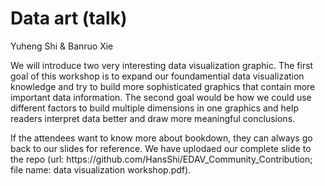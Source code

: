 #  Data art (talk)

Yuheng Shi & Banruo Xie

We will introduce two very interesting data visualization graphic. The first goal of this workshop is to expand our foundamential data visualization knowledge and try to build more sophisticated graphics that contain more important data information. The second goal would be how we could use different factors to build multiple dimensions in one graphics and help readers interpret data better and draw more meaningful conclusions.

If the attendees want to know more about bookdown, they can always go back to our slides for reference. We have uplodaed our complete slide to the repo (url: https://github.com/HansShi/EDAV_Community_Contribution; file name: data visualization workshop.pdf).
